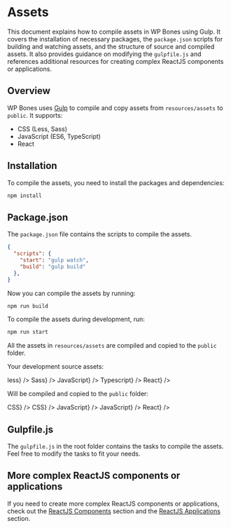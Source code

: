 
# Assets

This document explains how to compile assets in WP Bones using Gulp. It covers the installation of necessary packages, the `package.json` scripts for building and watching assets, and the structure of source and compiled assets. It also provides guidance on modifying the `gulpfile.js` and references additional resources for creating complex ReactJS components or applications.

## Overview

WP Bones uses [Gulp](https://gulpjs.com/) to compile and copy assets from `resources/assets` to `public`. It supports:

- CSS (Less, Sass)
- JavaScript (ES6, TypeScript)
- React

## Installation

To compile the assets, you need to install the packages and dependencies:

```sh npm2yarn copy
npm install
```

## Package.json

The `package.json` file contains the scripts to compile the assets.

```json copy
{
  "scripts": {
    "start": "gulp watch",
    "build": "gulp build"
  },
}
```

Now you can compile the assets by running:

```sh npm2yarn copy
npm run build
```
To compile the assets during development, run:

```sh npm2yarn copy
npm run start
```
All the assets in `resources/assets` are compiled and copied to the `public` folder.

Your development source assets:

<FileTree>
  <FileTree.Folder name="resources" defaultOpen>
      <FileTree.Folder name="assets" defaultOpen>
        <FileTree.Folder name="css" defaultOpen>
            <FileTree.File label={<FileTreeLabel type="file" name="my-styles-1.less">less</FileTreeLabel>} />
            <FileTree.File label={<FileTreeLabel type="file" name="my-styles-2.scss">Sass</FileTreeLabel>} />
        </FileTree.Folder>
        <FileTree.Folder name="js" defaultOpen>
            <FileTree.File label={<FileTreeLabel type="file" name="my-script.js">JavaScript</FileTreeLabel>} />
            <FileTree.File label={<FileTreeLabel type="file" name="my-hook.ts">Typescript</FileTreeLabel>} />
            <FileTree.File label={<FileTreeLabel type="file" name="my-react-component.jsx">React</FileTreeLabel>} />
        </FileTree.Folder>
      </FileTree.Folder>
  </FileTree.Folder>
</FileTree>

Will be compiled and copied to the `public` folder:

<FileTree>
  <FileTree.Folder name="public" defaultOpen>
      <FileTree.Folder name="css" defaultOpen>
          <FileTree.File label={<FileTreeLabel type="file" name="my-styles-1.css">CSS</FileTreeLabel>} />
          <FileTree.File label={<FileTreeLabel type="file" name="my-styles-2.css">CSS</FileTreeLabel>} />
      </FileTree.Folder>
      <FileTree.Folder name="js" defaultOpen>
          <FileTree.File label={<FileTreeLabel type="file" name="my-script.js">JavaScript</FileTreeLabel>} />
          <FileTree.File label={<FileTreeLabel type="file" name="my-hook.js">JavaScript</FileTreeLabel>} />
          <FileTree.File label={<FileTreeLabel type="file" name="my-react-component.js">React</FileTreeLabel>} />
      </FileTree.Folder>
  </FileTree.Folder>
</FileTree>

## Gulpfile.js

The `gulpfile.js` in the root folder contains the tasks to compile the assets.
Feel free to modify the tasks to fit your needs.

## More complex ReactJS components or applications

If you need to create more complex ReactJS components or applications, check out the [ReactJS Components](/docs/Views/react) section and the [ReactJS Applications](/docs/Views/react-app) section.
